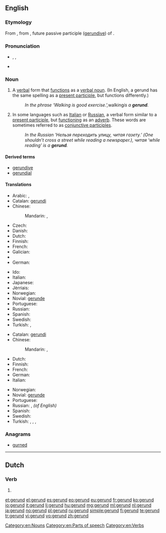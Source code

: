 ==English==
{{wikipedia}}

===Etymology===
From {{etyl|la|en}} {{term|gerundium|lang=la}}, from {{term|gerundus||which is to be carried out|lang=la}}, future passive participle ([[gerundive]]) of {{term|gero|gerō|carry, bear|lang=la}}.

===Pronunciation===
* {{enPR|jěr'-ənd}}, {{IPA|/ˈdʒɛrənd/}}, {{X-SAMPA|/"dZEr@nd/}}
* {{rhymes|ɛrənd}}

===Noun===
{{en-noun}}

# {{context|grammar}} A [[verbal]] form that [[function]]s as a [[verbal noun]]. (In English, a gerund has the same spelling as a [[present participle]], but functions differently.)
#: ''In the phrase ‘Walking is good exercise.’, ''walking'' is a '''gerund'''.''
# {{context|grammar}} In some languages such as [[Italian]] or [[Russian]], a verbal form similar to a [[present participle]], but [[function]]ing as an [[adverb]]. These words are sometimes referred to as [[conjunctive participle]]s.
#: ''In the Russian 'Нельзя переходить улицу, читая газету.’ (One shouldn’t cross a street while reading a newspaper.), читая ‘while reading’ is a '''gerund'''.''

====Derived terms====
* [[gerundive]]
* [[gerundial]]

====Translations====
{{trans-top|verb form functioning as a verbal noun}}
* Arabic: {{t-|ar|صيغة فعل|m|tr=Siighat fi`l}},  {{t+|ar|مصدر|m|tr=máSdar}}
* Catalan: [[gerundi]] {{m}}
* Chinese:
*: Mandarin: {{t-|cmn|動名詞|sc=Hani}},  {{t|cmn|动名词|tr=dòng-míngcí|sc=Hani}}
* Czech: {{t-|cs|gerundium|n}}
* Danish: {{t-|da|gerundium|n}}
* Dutch: {{t+|nl|gerundium|n}}
* Finnish: {{t+|fi|gerundi}}
* French: {{t+|fr|gérondif|m}}
* Galician: {{t+|gl|xerundio|m}}
* {{trreq|ka}}
* German: {{t+|de|Gerundium|n}}
{{trans-mid}}
* Ido: {{t+|io|gerundio}}
* Italian: {{t+|it|gerundio|m}}
* Japanese: {{t+|ja|動名詞|tr=どうめいし, dōmeishi}}
* Jèrriais: {{tø|roa-jer|nom vèrbal|m}}
* Norwegian: {{t-|no|gerundium|n}}
* Novial: [[gerunde]]
* Portuguese: {{t+|pt|gerúndio|m}}
* Russian: {{t+|ru|герундий|m|tr=gerúndij}}
* Spanish: {{t+|es|gerundio|m}}
* Swedish: {{t-|sv|gerundium|n}}
* Turkish: {{t+|tr|mastar}}, {{t+|tr|eylemlik}}
{{trans-bottom}}

{{trans-top|verb form functioning as an adverb}}
* Catalan: [[gerundi]] {{m}}
* Chinese:
*: Mandarin: {{t-|cmn|動名詞|sc=Hani}},  {{t|cmn|动名词|tr=dòng-míngcí|sc=Hani}}
* Dutch: {{t+|nl|gerundium|n}}
* Finnish: {{t+|fi|gerundi}}
* French: {{t+|fr|gérondif|m}}
* German: {{t+|de|Gerundium|n}}
* Italian: {{t+|it|gerundio|m}}
{{trans-mid}}
* Norwegian: {{t-|no|gerundium|n}}
* Novial: [[gerunde]]
* Portuguese: {{t+|pt|gerúndio|m}}
* Russian: {{t+|ru|деепричастие|n|tr=dejepričástije}}, {{t+|ru|герундий|m|tr=gerúndij}}'' (of English)''
* Spanish: {{t+|es|gerundio|m}}
* Swedish: {{t-|sv|gerundium|n}}
* Turkish: {{t+|tr|zarf-fiil}},  {{t+|tr|ulaç}}, {{t+|tr|durum ulacı}}, {{t+|tr|sıla sıygası}}
{{trans-bottom}}

===Anagrams===
* [[gurned#English|gurned]]

[[Category:en:Nouns]]
[[Category:en:Parts of speech]]
[[Category:en:Verbs]]

----

==Dutch==

===Verb===
{{head|nl}}

# {{nl-verb form of|t=past|m=ptc|runnen}}

[[et:gerund]]
[[el:gerund]]
[[es:gerund]]
[[eo:gerund]]
[[eu:gerund]]
[[fr:gerund]]
[[ko:gerund]]
[[io:gerund]]
[[it:gerund]]
[[li:gerund]]
[[hu:gerund]]
[[mg:gerund]]
[[ml:gerund]]
[[nl:gerund]]
[[ja:gerund]]
[[no:gerund]]
[[pl:gerund]]
[[ru:gerund]]
[[simple:gerund]]
[[fi:gerund]]
[[te:gerund]]
[[tr:gerund]]
[[vi:gerund]]
[[vo:gerund]]
[[zh:gerund]]